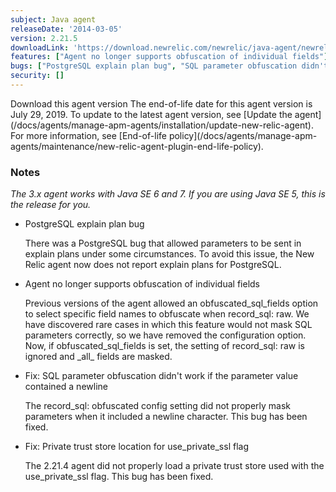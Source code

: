 ```yaml
---
subject: Java agent
releaseDate: '2014-03-05'
version: 2.21.5
downloadLink: 'https://download.newrelic.com/newrelic/java-agent/newrelic-agent/2.21.5/'
features: ["Agent no longer supports obfuscation of individual fields"]
bugs: ["PostgreSQL explain plan bug", "SQL parameter obfuscation didn't work if the parameter value contained a newline", "Private trust store location for use_private_ssl flag"]
security: []
---
```

<ButtonGroup>
  <ButtonLink
    role="button"
    to="https://download.newrelic.com/newrelic/java-agent/newrelic-agent/2.21.5/"
    variant="primary"
  >
    Download this agent version
  </ButtonLink>
</ButtonGroup>

<Callout variant="important">
  The end-of-life date for this agent version is July 29, 2019. To update to the latest agent version, see [Update the agent](/docs/agents/manage-apm-agents/installation/update-new-relic-agent). For more information, see [End-of-life policy](/docs/agents/manage-apm-agents/maintenance/new-relic-agent-plugin-end-life-policy).
</Callout>

### Notes

_The 3.x agent works with Java SE 6 and 7. If you are using Java SE 5, this is the release for you._

* PostgreSQL explain plan bug

  There was a PostgreSQL bug that allowed parameters to be sent in explain plans under some circumstances. To avoid this issue, the New Relic agent now does not report explain plans for PostgreSQL.
* Agent no longer supports obfuscation of individual fields

  Previous versions of the agent allowed an obfuscated_sql_fields option to select specific field names to obfuscate when record_sql: raw. We have discovered rare cases in which this feature would not mask SQL parameters correctly, so we have removed the configuration option. Now, if obfuscated_sql_fields is set, the setting of record_sql: raw is ignored and \_all_ fields are masked.
* Fix: SQL parameter obfuscation didn't work if the parameter value contained a newline

  The record_sql: obfuscated config setting did not properly mask parameters when it included a newline character. This bug has been fixed.
* Fix: Private trust store location for use_private_ssl flag

  The 2.21.4 agent did not properly load a private trust store used with the use_private_ssl flag. This bug has been fixed.

